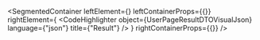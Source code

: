 
<SegmentedContainer
  leftElement={<UserPageResultDTODesc />}
  leftContainerProps={{}}
  rightElement={
    <CodeHighlighter
      object={UserPageResultDTOVisualJson}
      language={"json"}
      title={"Result"}
    />
  }
  rightContainerProps={{}}
/>
